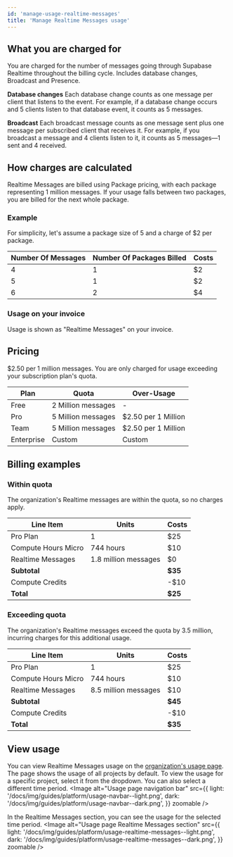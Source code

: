 ```yaml
---
id: 'manage-usage-realtime-messages'
title: 'Manage Realtime Messages usage'
---
```


## What you are charged for
You are charged for the number of messages going through Supabase Realtime throughout the billing cycle. Includes database changes, Broadcast and Presence.

**Database changes**
Each database change counts as one message per client that listens to the event. For example, if a database change occurs and 5 clients listen to that database event, it counts as 5 messages.

**Broadcast**
Each broadcast message counts as one message sent plus one message per subscribed client that receives it. For example, if you broadcast a message and 4 clients listen to it, it counts as 5 messages—1 sent and 4 received.

## How charges are calculated
Realtime Messages are billed using Package pricing, with each package representing 1 million messages. If your usage falls between two packages, you are billed for the next whole package.

### Example
For simplicity, let's assume a package size of 5 and a charge of $2 per package.

| Number Of Messages | Number Of Packages Billed | Costs |
|--------------------|---------------------------|-------|
| 4                  | 1                         | $2    |
| 5                  | 1                         | $2    |
| 6                  | 2                         | $4    |

### Usage on your invoice
Usage is shown as "Realtime Messages" on your invoice.

## Pricing
$2.50 per 1 million messages. You are only charged for usage exceeding your subscription plan's quota.

| Plan       | Quota              | Over-Usage          |
|------------|--------------------|---------------------|
| Free       | 2 Million messages | -                   |
| Pro        | 5 Million messages | $2.50 per 1 Million |
| Team       | 5 Million messages | $2.50 per 1 Million |
| Enterprise | Custom             | Custom              |

## Billing examples
### Within quota
The organization's Realtime messages are within the quota, so no charges apply.

| Line Item           | Units                | Costs   |
|---------------------|----------------------|---------|
| Pro Plan            | 1                    | $25     |
| Compute Hours Micro | 744 hours            | $10     |
| Realtime Messages   | 1.8 million messages | $0      |
| **Subtotal**        |                      | **$35** |
| Compute Credits     |                      | -$10    |
| **Total**           |                      | **$25** |

### Exceeding quota
The organization's Realtime messages exceed the quota by 3.5 million, incurring charges for this additional usage.

| Line Item           | Units                | Costs   |
|---------------------|----------------------|---------|
| Pro Plan            | 1                    | $25     |
| Compute Hours Micro | 744 hours            | $10     |
| Realtime Messages   | 8.5 million messages | $10     |
| **Subtotal**        |                      | **$45** |
| Compute Credits     |                      | -$10    |
| **Total**           |                      | **$35** |

## View usage
You can view Realtime Messages usage on the [organization's usage page](https://supabase.com/dashboard/org/_/usage). The page shows the usage of all projects by default. To view the usage for a specific project, select it from the dropdown. You can also select a different time period.
<Image
  alt="Usage page navigation bar"
  src={{
    light: '/docs/img/guides/platform/usage-navbar--light.png',
    dark: '/docs/img/guides/platform/usage-navbar--dark.png',
  }}
  zoomable
/>

In the Realtime Messages section, you can see the usage for the selected time period.
<Image
  alt="Usage page Realtime Messages section"
  src={{
    light: '/docs/img/guides/platform/usage-realtime-messages--light.png',
    dark: '/docs/img/guides/platform/usage-realtime-messages--dark.png',
  }}
  zoomable
/>